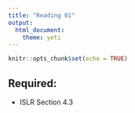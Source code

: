 ```yaml
---
title: "Reading 01"
output: 
  html_document: 
    theme: yeti
---
```


```r
knitr::opts_chunk$set(echo = TRUE)
```


## Required:

- ISLR Section 4.3
